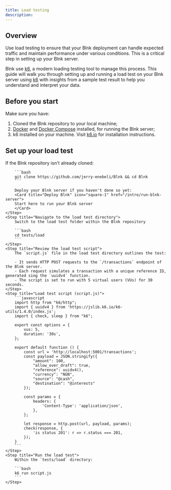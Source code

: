 ```yaml
---
title: Load testing
description:
---
```

## Overview

Use load testing to ensure that your Blnk deployment can handle expected traffic and maintain performance under various conditions. This is a critical step in setting up your Blnk server.

Blnk use [k6](https://k6.io), a modern loading testing tool to manage this process. This guide will walk you through setting up and running a load test on your Blnk server using [k6](https://k6.io) with insights from a sample test result to help you understand and interpret your data.

## Before you start

Make sure you have:

1. Cloned the Blnk repository to your local machine;
2. [Docker](https://www.docker.com/) and [Docker Compose](https://docs.docker.com/compose/) installed, for running the Blnk server;
3. k6 installed on your machine. Visit [k6.io](https://k6.io) for installation instructions.

## Set up your load test
<Steps>
	<Step title="Clone the Blnk repository">
		If the Blnk repository isn't already cloned:
		
		```bash
		git clone https://github.com/jerry-enebeli/Blnk && cd Blnk
		```
		
		Deploy your Blnk server if you haven't done so yet:
		<Card title="Deploy Blnk" icon="square-1" href="/intro/run-blnk-server">
        Start here to run your Blnk server
		</Card>
	</Step>
	<Step title="Navigate to the load test directory">
		Switch to the load test folder within the Blnk repository
		
		```bash
		cd tests/load
		```
	</Step>
	<Step title="Review the load test script">
		The `script.js` file in the load test directory outlines the test:
		
		- It sends HTTP POST requests to the `/transactions` endpoint of the Blnk server.
		- Each request simulates a transaction with a unique reference ID, generated sing the `uuidv4` function.
		- The script is set to run with 5 virtual users (VUs) for 30 seconds.
	</Step>
	<Step title="Load test script (script.js)">
		```javascript
		import http from "k6/http";
		import { uuidv4 } from 'https://jslib.k6.io/k6-utils/1.4.0/index.js';
		import { check, sleep } from "k6";
		
		export const options = {
		    vus: 5,
		    duration: '30s',
		};
		
		export default function () {
		    const url = 'http://localhost:5001/transactions';
		    const payload = JSON.stringify({
		        "amount": 100,
		        "allow_over_draft": true,
		        "reference": uuidv4(),
		        "currency": "NGN",
		        "source": "@cash",
		        "destination": "@interests"
		    });
		
		    const params = {
		        headers: {
		            'Content-Type': 'application/json',
		        },
		    };
		
		    let response = http.post(url, payload, params);
		    check(response, {
		        'is status 201': r => r.status === 201,
		    });
		}
		```
	</Step>
	<Step title="Run the load test">
		Within the `tests/load` directory:
		
		```bash
		k6 run script.js
		```
	</Step>
</Steps>
